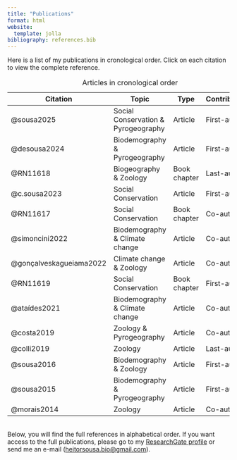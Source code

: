 ```yaml
---
title: "Publications"
format: html
website:
  template: jolla
bibliography: references.bib
---
```


Here is a list of my publications in cronological order. Click on each citation to view the complete reference.

| Citation | Topic | Type | Contribution |
|----|----|----|----|
| @sousa2025 | Social Conservation & Pyrogeography | Article | First-author |
| @desousa2024 | Biodemography & Pyrogeography | Article | First-author |
| @RN11618 | Biogeography & Zoology | Book chapter | Last-author |
| @c.sousa2023 | Social Conservation | Article | First-author |
| @RN11617 | Social Conservation | Book chapter | Co-author |
| @simoncini2022 | Biodemography & Climate change | Article | Co-author |
| @gonçalveskagueiama2022 | Climate change & Zoology | Article | Co-author |
| @RN11619 | Social Conservation | Book chapter | First-author |
| @ataídes2021 | Biodemography & Climate change | Article | Co-author |
| @costa2019 | Zoology & Pyrogeography | Article | Co-author |
| @colli2019 | Zoology | Article | Last-author |
| @sousa2016 | Biodemography & Zoology | Article | First-author |
| @sousa2015 | Biodemography & Pyrogeography | Article | First-author |
| @morais2014 | Zoology | Article | Co-author |

: Articles in cronological order

\
Below, you will find the full references in alphabetical order. If you want access to the full publications, please go to my [ResearchGate profile](https://www.researchgate.net/profile/Heitor-Campos-De-Sousa) or send me an e-mail ([heitorsousa.bio\@gmail.com](mailto:heitorsousa.bio@gmail.com)).
